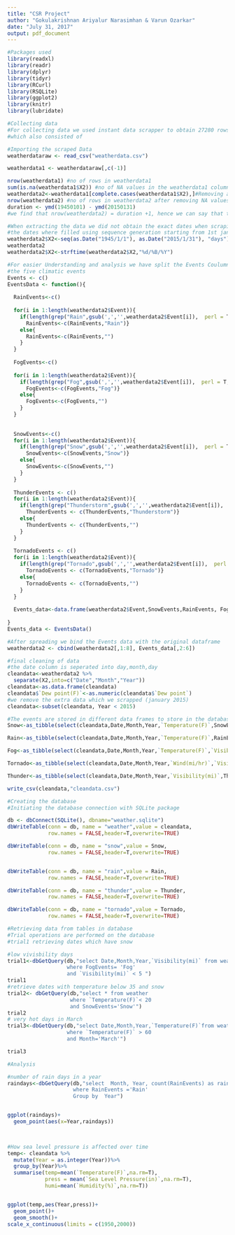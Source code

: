 ---
title: "CSR Project"
author: "Gokulakrishnan Ariyalur Narasimhan & Varun Ozarkar"
date: "July 31, 2017"
output: pdf_document
---
```{r}
#Packages used
library(readxl)
library(readr)
library(dplyr)
library(tidyr)
library(RCurl)
library(RSQLite)
library(ggplot2)
library(knitr)
library(lubridate)


```

```{r}
#Collecting data
#For collecting data we used instant data scrapper to obtain 27280 rows of data
#which also consisted of

#Importing the scraped Data
weatherdataraw <- read_csv("weatherdata.csv")

weatherdata1 <- weatherdataraw[,c(-1)]

nrow(weatherdata1) #no of rows in weatherdata1
sum(is.na(weatherdata1$X2)) #no of NA values in the weatherdata1 column X2
weatherdata2<-weatherdata1[complete.cases(weatherdata1$X2),]#Removing all rows with NA values in column X2
nrow(weatherdata2) #no of rows in weatherdata2 after removing NA values
duration <- ymd(19450101) - ymd(20150131)
#we find that nrow(weatherdata2) = duration +1, hence we can say that the dates are now in sequence and there are no missing dates.

#When extracting the data we did not obtain the exact dates when scraping hence 
#the dates where filled using sequence generation starting from 1st jan 1945
weatherdata2$X2<-seq(as.Date("1945/1/1"), as.Date("2015/1/31"), "days")
weatherdata2
weatherdata2$X2<-strftime(weatherdata2$X2,"%d/%B/%Y")

```

```{r}
#For easier Understanding and analysis we have split the Events Coulumn using functions into
#the five climatic events
Events <- c()
EventsData <- function(){
  
  RainEvents<-c()
  
  for(i in 1:length(weatherdata2$Event)){
    if(length(grep("Rain",gsub(',','',weatherdata2$Event[i]),  perl = T, value = F))>0){
      RainEvents<-c(RainEvents,"Rain")}
    else{
      RainEvents<-c(RainEvents,"")
    }
  }
  
  FogEvents<-c()
  
  for(i in 1:length(weatherdata2$Event)){
    if(length(grep("Fog",gsub(',','',weatherdata2$Event[i]),  perl = T, value = F))>0){
      FogEvents<-c(FogEvents,"Fog")}
    else{
      FogEvents<-c(FogEvents,"")
    }
  }
  
  
  SnowEvents<-c()
  for(i in 1:length(weatherdata2$Event)){
    if(length(grep("Snow",gsub(',','',weatherdata2$Event[i]),  perl = T, value = F))>0){
      SnowEvents<-c(SnowEvents,"Snow")}
    else{
      SnowEvents<-c(SnowEvents,"")
    }
  }
  
  ThunderEvents <- c()
  for(i in 1:length(weatherdata2$Event)){
    if(length(grep("Thunderstorm",gsub(',','',weatherdata2$Event[i]),  perl = T, value = F))>0){
      ThunderEvents <- c(ThunderEvents,"Thunderstorm")}
    else{
      ThunderEvents <- c(ThunderEvents,"")
    }
  }
  
  TornadoEvents <- c()
  for(i in 1:length(weatherdata2$Event)){
    if(length(grep("Tornado",gsub(',','',weatherdata2$Event[i]),  perl = T, value = F))>0){
      TornadoEvents <- c(TornadoEvents,"Tornado")}
    else{
      TornadoEvents <- c(TornadoEvents,"")
    }
  }
  
  Events_data<-data.frame(weatherdata2$Event,SnowEvents,RainEvents, FogEvents, TornadoEvents, ThunderEvents)
  
}
Events_data <- EventsData()

#After spreading we bind the Events data with the original dataframe
weatherdata2 <- cbind(weatherdata2[,1:8], Events_data[,2:6])
```

```{r}

#final cleaning of data
#the date column is seperated into day,month,day
cleandata<-weatherdata2 %>%
  separate(X2,into=c("Date","Month","Year")) 
cleandata<-as.data.frame(cleandata)
cleandata$`Dew point(F)`<-as.numeric(cleandata$`Dew point`)
#we remove the extra data which we scrapped (january 2015)
cleandata<-subset(cleandata, Year < 2015)

#The events are stored in different data frames to store in the database and perform analysis
Snow<-as_tibble(select(cleandata,Date,Month,Year,`Temperature(F)`,SnowEvents))

Rain<-as_tibble(select(cleandata,Date,Month,Year,`Temperature(F)`,RainEvents))

Fog<-as_tibble(select(cleandata,Date,Month,Year,`Temperature(F)`,`Visibility(mi)`,FogEvents))

Tornado<-as_tibble(select(cleandata,Date,Month,Year,`Wind(mi/hr)`,`Visibility(mi)`,TornadoEvents))

Thunder<-as_tibble(select(cleandata,Date,Month,Year,`Visibility(mi)`,ThunderEvents))

write_csv(cleandata,"cleandata.csv")
```


```{r}
#Creating the database
#Initiating the database connection with SQLite package

db <- dbConnect(SQLite(), dbname="weather.sqlite")
dbWriteTable(conn = db, name = "weather",value = cleandata,
             row.names = FALSE,header=T,overwrite=TRUE)

dbWriteTable(conn = db, name = "snow",value = Snow,
             row.names = FALSE,header=T,overwrite=TRUE)


dbWriteTable(conn = db, name = "rain",value = Rain,
             row.names = FALSE,header=T,overwrite=TRUE)

dbWriteTable(conn = db, name = "thunder",value = Thunder,
             row.names = FALSE,header=T,overwrite=TRUE)

dbWriteTable(conn = db, name = "tornado",value = Tornado,
             row.names = FALSE,header=T,overwrite=TRUE)

```


```{r}

#Retrieving data from tables in database
#Trial operations are performed on the database
#trial1 retrieving dates which have snow

#low vivisbility days
trial1<-dbGetQuery(db,"select Date,Month,Year,`Visibility(mi)` from weather
                   where FogEvents= 'Fog'
                   and `Visibility(mi)` < 5 ")
trial1                  
#retrieve dates with temperature below 35 and snow
trial2<- dbGetQuery(db,"select * from weather 
                    where `Temperature(F)`< 20
                    and SnowEvents='Snow'")
trial2            
# very hot days in March
trial3<-dbGetQuery(db,"select Date,Month,Year,`Temperature(F)`from weather
                   where `Temperature(F)` > 60
                   and Month='March'")

trial3
```


```{r}

#Analysis

#number of rain days in a year
raindays<-dbGetQuery(db,"select  Month, Year, count(RainEvents) as raindays from weather
                     where RainEvents ='Rain'
                     Group by  Year")


ggplot(raindays)+ 
  geom_point(aes(x=Year,raindays))
  


#How sea level pressure is affected over time 
temp<- cleandata %>%
  mutate(Year = as.integer(Year))%>%
  group_by(Year)%>%
  summarise(temp=mean(`Temperature(F)`,na.rm=T),
            press = mean(`Sea Level Pressure(in)`,na.rm=T),
            humi=mean(`Humidity(%)`,na.rm=T))


ggplot(temp,aes(Year,press))+
  geom_point()+
  geom_smooth()+
scale_x_continuous(limits = c(1950,2000))
```
